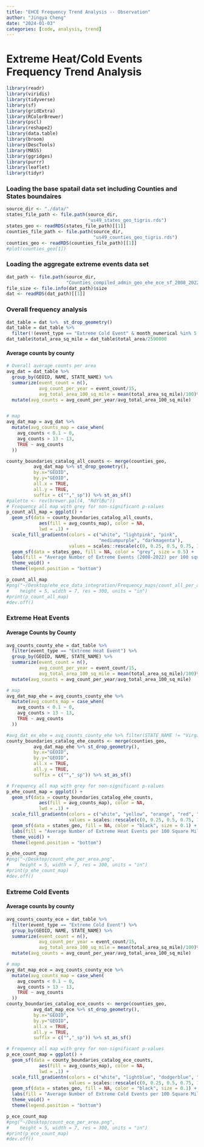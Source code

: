 ```yaml
---
title: "EHCE Frequency Trend Analysis -- Observation"
author: "Jingya Cheng"
date: "2024-01-03"
categories: [code, analysis, trend]
---
```


# Extreme Heat/Cold Events Frequency Trend Analysis

```r
library(readr)
library(viridis)
library(tidyverse)
library(sf)
library(gridExtra)
library(RColorBrewer)
library(pscl)
library(reshape2)
library(data.table)
library(broom)
library(DescTools)
library(MASS)
library(ggridges)
library(purrr)
library(leaflet)
library(tidyr)
```

### Loading the base spatail data set including Counties and States boundaires

```r
source_dir <- "./data/"
states_file_path <- file.path(source_dir,
                              "us49_states_geo_tigris.rds")
states_geo <- readRDS(states_file_path)[[1]]
counties_file_path <- file.path(source_dir,
                                "us49_counties_geo_tigris.rds")
counties_geo <- readRDS(counties_file_path)[[1]]
#plot(counties_geo[1])
```

### Loading the aggregate extreme events data set

```r
dat_path <- file.path(source_dir,
                      "Counties_compiled_admin_geo_ehe_ece_sf_2008_2022.rds")
file_size <- file.info(dat_path)$size
dat <- readRDS(dat_path)[[1]]
```

### Overall frequency analysis

```r
dat_table = dat %>%  st_drop_geometry()
dat_table = dat_table %>% 
  filter(!(event_type == "Extreme Cold Event" & month_numerical %in% 5:9))
dat_table$total_area_sq_mile = dat_table$total_area/2590000
```

#### Average counts by county

```r
# Overall average counts per area
avg_dat = dat_table %>%
  group_by(GEOID, NAME, STATE_NAME) %>%
  summarize(event_count = n(),
            avg_count_per_year = event_count/15,
            avg_total_area_100_sq_mile = mean(total_area_sq_mile)/100)%>%
  mutate(avg_counts = avg_count_per_year/avg_total_area_100_sq_mile) 


# map
avg_dat_map = avg_dat %>% 
  mutate(avg_counts_map = case_when(
    avg_counts < 0.1 ~ 0,
    avg_counts > 13 ~ 13,
    TRUE ~ avg_counts
  ))

county_boundaries_catalog_all_counts <- merge(counties_geo,
          avg_dat_map %>% st_drop_geometry(),
          by.x="GEOID",
          by.y="GEOID",
          all.x = TRUE,
          all.y = TRUE,
          suffix = c("","_sp")) %>% st_as_sf() 
#palette <- rev(brewer.pal(4, "RdYlBu"))
# Frequency all map with grey for non-significant p-values
p_count_all_map = ggplot() +
  geom_sf(data = county_boundaries_catalog_all_counts,
            aes(fill = avg_counts_map), color = NA,
            lwd = .1) + 
  scale_fill_gradientn(colors = c("white", "lightpink", "pink", 
                                  "mediumpurple", "darkmagenta"),
                       values = scales::rescale(c(0, 0.25, 0.5, 0.75, 1))) +
  geom_sf(data = states_geo, fill = NA, color = "grey", size = 0.5) +
  labs(fill = "Average Number of Extreme Events (2008-2022) per 100 square miles") +
  theme_void() + 
  theme(legend.position = "bottom")

p_count_all_map
#png("~/Desktop/ehe_ece_data_integration/Frequency_maps/count_all_per_area.png",
#    height = 5, width = 7, res = 300, units = "in")
#print(p_count_all_map)
#dev.off()
```

### Extreme Heat Events

#### Average Counts by County

```r
avg_counts_county_ehe = dat_table %>%
  filter(event_type == "Extreme Heat Event") %>%
  group_by(GEOID, NAME, STATE_NAME) %>%
  summarize(event_count = n(),
            avg_count_per_year = event_count/15,
            avg_total_area_100_sq_mile = mean(total_area_sq_mile)/100)%>%
  mutate(avg_counts = avg_count_per_year/avg_total_area_100_sq_mile) 

# map
avg_dat_map_ehe = avg_counts_county_ehe %>% 
  mutate(avg_counts_map = case_when(
    avg_counts < 0.1 ~ 0,
    avg_counts > 13 ~ 13,
    TRUE ~ avg_counts
  ))

#avg_dat_ex_ehe = avg_counts_county_ehe %>% filter(STATE_NAME != "Virginia")
county_boundaries_catalog_ehe_counts <- merge(counties_geo,
          avg_dat_map_ehe %>% st_drop_geometry(),
          by.x="GEOID",
          by.y="GEOID",
          all.x = TRUE,
          all.y = TRUE,
          suffix = c("","_sp")) %>% st_as_sf() 

# Frequency all map with grey for non-significant p-values
p_ehe_count_map = ggplot() +
  geom_sf(data = county_boundaries_catalog_ehe_counts,
            aes(fill = avg_counts_map), color = NA,
            lwd = .1) + 
  scale_fill_gradientn(colors = c("white", "yellow", "orange", "red", "darkred"),
                       values = scales::rescale(c(0, 0.25, 0.5, 0.75, 1))) +
  geom_sf(data = states_geo, fill = NA, color = "black", size = 0.1) +
  labs(fill = "Average Number of Extreme Heat Events per 100 Square Miles (2008-2022)") +
  theme_void() + 
  theme(legend.position = "bottom")

p_ehe_count_map
#png("~/Desktop/count_ehe_per_area.png",
#    height = 5, width = 7, res = 300, units = "in")
#print(p_ehe_count_map)
#dev.off()
```

### Extreme Cold Events

#### Average counts by county

```r
avg_counts_county_ece = dat_table %>%
  filter(event_type == "Extreme Cold Event") %>%
  group_by(GEOID, NAME, STATE_NAME) %>%
  summarize(event_count = n(),
            avg_count_per_year = event_count/15,
            avg_total_area_100_sq_mile = mean(total_area_sq_mile)/100)%>%
  mutate(avg_counts = avg_count_per_year/avg_total_area_100_sq_mile) 

# map
avg_dat_map_ece = avg_counts_county_ece %>% 
  mutate(avg_counts_map = case_when(
    avg_counts < 0.1 ~ 0,
    avg_counts > 13 ~ 13,
    TRUE ~ avg_counts
  ))
county_boundaries_catalog_ece_counts <- merge(counties_geo,
          avg_dat_map_ece %>% st_drop_geometry(),
          by.x="GEOID",
          by.y="GEOID",
          all.x = TRUE,
          all.y = TRUE,
          suffix = c("","_sp")) %>% st_as_sf() 

# Frequency all map with grey for non-significant p-values
p_ece_count_map = ggplot() +
  geom_sf(data = county_boundaries_catalog_ece_counts,
            aes(fill = avg_counts_map), color = NA,
            lwd = .1) + 
  scale_fill_gradientn(colors = c("white", "lightblue", "dodgerblue", "blue", "darkblue"),
                       values = scales::rescale(c(0, 0.25, 0.5, 0.75, 1))) +
  geom_sf(data = states_geo, fill = NA, color = "black", size = 0.1) +
  labs(fill = "Average Number of Extreme Cold Events per 100 Square Miles  (2008-2022)") +
  theme_void() + 
  theme(legend.position = "bottom")

p_ece_count_map
#png("~/Desktop/count_ece_per_area.png",
#    height = 5, width = 7, res = 300, units = "in")
#print(p_ece_count_map)
#dev.off()
```

